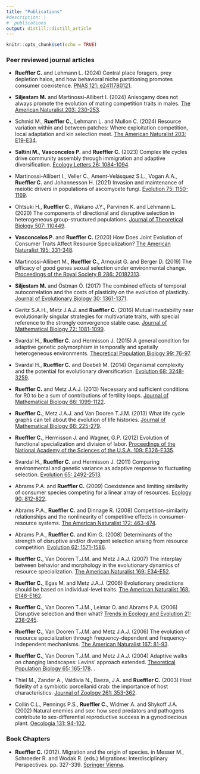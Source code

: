 ```yaml
---
title: "Publications"
#description: |
#  publications
output: distill::distill_article
---
```


```r
knitr::opts_chunk$set(echo = TRUE)
```

### Peer reviewed journal articles

* **Rueffler C.** and Lehmann L. (2024) Central place foragers, prey depletion halos, and how behavioral niche partitioning promotes consumer coexistence. [PNAS 121: e2411780121](https://www.pnas.org/doi/10.1073/pnas.2411780121).

* **Siljestam M.** and Martinossi-Allibert I. (2024) Anisogamy does not always promote the evolution of mating competition traits in males. [The American Naturalist 203: 230-253](https://www.journals.uchicago.edu/doi/10.1086/727968).

* Schmid M., **Rueffler C.**, Lehmann L. and Mullon C. (2024) Resource variation within and between patches: Where exploitation competition, local adaptation and kin selection meet. [The American Naturalist 203: E19-E34](https://www.journals.uchicago.edu/doi/10.1086/727483).

* **Saltini M.**, **Vasconcelos P.** and **Rueffler C.** (2023) Complex life cycles drive community assembly through immigration and adaptive diversification. [Ecology Letters 26: 1084-1094](https://onlinelibrary.wiley.com/doi/10.1111/ele.14216).

* Martinossi-Allibert I., Veller C., Ament-Velásquez S.L., Vogan A.A., **Rueffler C.** and Johannesson H. (2021) Invasion and maintenance of meiotic drivers in populations of ascomycete fungi. [Evolution 75: 1150-1169](https://onlinelibrary.wiley.com/doi/10.1111/evo.14214).

* Ohtsuki H., **Rueffler C.**, Wakano J.Y., Parvinen K. and Lehmann L. (2020) The components of directional and disruptive selection in heterogeneous group-structured populations. [Journal of Theoretical Biology 507: 110449](https://www.sciencedirect.com/science/article/pii/S0022519320303040).

* **Vasconcelos P.** and **Rueffler C.** (2020) How Does Joint Evolution of Consumer Traits Affect Resource Specialization? [The American Naturalist 195: 331-348](https://www.journals.uchicago.edu/doi/abs/10.1086/706813?journalCode=an).
     
* Martinossi-Allibert M., **Rueffler C.**, Arnquist G. and Berger D. (2019) The efficacy of good genes sexual selection under environmental change. [Proceedings of the Royal Society B 286: 20182313](https://royalsocietypublishing.org/doi/10.1098/rspb.2018.2313).

* **Siljestam M.** and Östman Ö. (2017) The combined effects of temporal autocorrelation and the costs of plasticity on the evolution of plasticity. [Journal of Evolutionary Biology 30: 1361-1371](https://onlinelibrary.wiley.com/doi/full/10.1111/jeb.13114).

* Geritz S.A.H., Metz J.A.J. and **Rueffler C.** (2016) Mutual invadability near evolutionarily singular strategies for multivariate traits, with special reference to the strongly convergence stable case. [Journal of Mathematical Biology 72: 1081-1099](https://link.springer.com/article/10.1007/s00285-015-0944-6).

* Svardal H., **Rueffler C.** and Hermisson J. (2015) A general condition for adaptive genetic polymorphism in temporally and spatially heterogeneous environments. [Theoretical Population Biology 99: 76-97](https://www.sciencedirect.com/science/article/pii/S0040580914000926).
     
* Svardal H., **Rueffler C.** and Doebeli M. (2014) Organismal complexity and the potential for evolutionary diversification. [Evolution 68: 3248-3259](https://onlinelibrary.wiley.com/doi/full/10.1111/evo.12492).
     
* **Rueffler C.** and Metz J.A.J. (2013) Necessary and sufficient conditions for R0 to be a sum of contributions of fertility loops. [Journal of Mathematical Biology 66: 1099-1122](https://link.springer.com/article/10.1007/s00285-012-0575-0).
     
* **Rueffler C.**, Metz J.A.J. and Van Dooren T.J.M. (2013) What life cycle graphs can tell about the evolution of life histories. [Journal of Mathematical Biology 66: 225-279](https://link.springer.com/article/10.1007/s00285-012-0509-x).
     
* **Rueffler C.**, Hermisson J. and Wagner, G.P. (2012) Evolution of functional specialization and division of labor. [Proceedings of the National Academy of the Sciences of the U.S.A. 109: E326-E335](https://www.pnas.org/content/109/6/E326.abstract?etoc).
     
* Svardal H., **Rueffler C.** and Hermisson J. (2011) Comparing environmental and genetic variance as adaptive response to fluctuating selection. [Evolution 65: 2492-2513](https://onlinelibrary.wiley.com/doi/full/10.1111/j.1558-5646.2011.01318.x).
     
* Abrams P.A. and **Rueffler C.** (2009) Coexistence and limiting similarity of consumer species competing for a linear array of resources. [Ecology 90: 812-822](https://esajournals.onlinelibrary.wiley.com/doi/abs/10.1890/08-0446.1).
     
* Abrams P.A., **Rueffler C.** and Dinnage R. (2008) Competition-similarity relationships and the nonlinearity of competitive effects in consumer-resource systems. [The American Naturalist 172: 463-474](https://www.journals.uchicago.edu/doi/abs/10.1086/590963).
     
* Abrams P.A., **Rueffler C.** and Kim G. (2008) Determinants of the strength of disruptive and/or divergent selection arising from resource competition. [Evolution 62: 1571-1586](https://onlinelibrary.wiley.com/doi/full/10.1111/j.1558-5646.2008.00385.x).
     
* **Rueffler C.**, Van Dooren T.J.M. and Metz J.A.J. (2007) The interplay between behavior and morphology in the evolutionary dynamics of resource specialization. [The American Naturalist 169: E34-E52](https://www.journals.uchicago.edu/doi/full/10.1086/510635).
     
* **Rueffler C.**, Egas M. and Metz J.A.J. (2006) Evolutionary predictions should be based on individual-level traits. [The American Naturalist 168: E148-E162](https://www.journals.uchicago.edu/doi/10.1086/508618).
     
* **Rueffler C.**, Van Dooren T.J.M., Leimar O. and Abrams P.A. (2006) Disruptive selection and then what? [Trends in Ecology and Evolution 21: 238-245](https://www.sciencedirect.com/science/article/abs/pii/S0169534706000887).

* **Rueffler C.**, Van Dooren T.J.M. and Metz J.A.J. (2006) The evolution of resource specialization through frequency-dependent and frequency-independent mechanisms. [The American Naturalist 167: 81-93](https://www.journals.uchicago.edu/doi/abs/10.1086/498275).
     
* **Rueffler C.**, Van Dooren T.J.M. and Metz J.A.J. (2004) Adaptive walks on changing landscapes: Levins' approach extended. [Theoretical Population Biology 65: 165-178](https://www.sciencedirect.com/science/article/pii/S0040580903001333).
     .
* Thiel M., Zander A., Valdivia N., Baeza, J.A. and **Rueffler C.** (2003) Host fidelity of a symbiotic porcellanid crab: the importance of host characteristics. [Journal of Zoology 261: 353-362](https://zslpublications.onlinelibrary.wiley.com/doi/abs/10.1017/S0952836903004333).

* Collin C.L., Pennings P.S., **Rueffler C.**, Widmer A. and Shykoff J.A. (2002) Natural enemies and sex: how seed predators and pathogens contribute to sex-differential reproductive success in a gynodioecious plant. [Oecologia 131: 94-102](https://link.springer.com/article/10.1007/s00442-001-0854-8).

### Book Chapters

* **Rueffler C.** (2012). Migration and the origin of species. in Messer M., Schroeder R. and Wodak R. (eds.) Migrations: Interdisciplinary Perspectives. pp. 327-339. [Springer Vienna](https://link.springer.com/chapter/10.1007/978-3-7091-0950-2_30).

